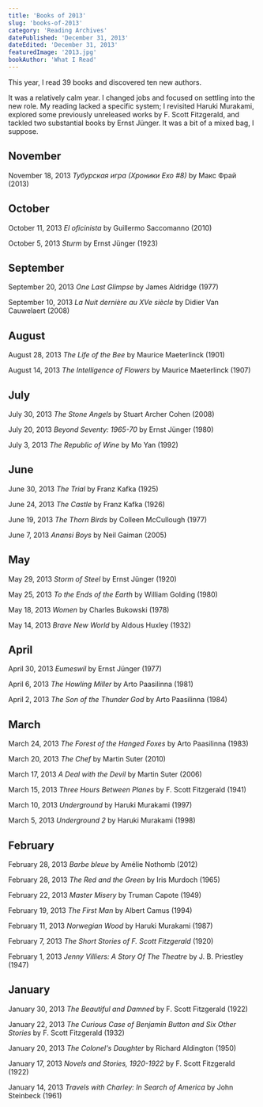 ```yaml
---
title: 'Books of 2013'
slug: 'books-of-2013'
category: 'Reading Archives'
datePublished: 'December 31, 2013'
dateEdited: 'December 31, 2013'
featuredImage: '2013.jpg'
bookAuthor: 'What I Read'
---
```


This year, I read 39 books and discovered ten new authors.

It was a relatively calm year. I changed jobs and focused on settling into the
new role. My reading lacked a specific system; I revisited Haruki Murakami,
explored some previously unreleased works by F. Scott Fitzgerald, and tackled
two substantial books by Ernst Jünger. It was a bit of a mixed bag, I suppose.

## November

November 18, 2013 _Тубурская игра (Хроники Ехо #8)_ by Макс Фрай (2013)

## October

October 11, 2013 _El oficinista_ by Guillermo Saccomanno (2010)

October 5, 2013 _Sturm_ by Ernst Jünger (1923)

## September

September 20, 2013 _One Last Glimpse_ by James Aldridge (1977)

September 10, 2013 _La Nuit dernière au XVe siècle_ by Didier Van Cauwelaert
(2008)

## August

August 28, 2013 _The Life of the Bee_ by Maurice Maeterlinck (1901)

August 14, 2013 _The Intelligence of Flowers_ by Maurice Maeterlinck (1907)

## July

July 30, 2013 _The Stone Angels_ by Stuart Archer Cohen (2008)

July 20, 2013 _Beyond Seventy: 1965-70_ by Ernst Jünger (1980)

July 3, 2013 _The Republic of Wine_ by Mo Yan (1992)

## June

June 30, 2013 _The Trial_ by Franz Kafka (1925)

June 24, 2013 _The Castle_ by Franz Kafka (1926)

June 19, 2013 _The Thorn Birds_ by Colleen McCullough (1977)

June 7, 2013 _Anansi Boys_ by Neil Gaiman (2005)

## May

May 29, 2013 _Storm of Steel_ by Ernst Jünger (1920)

May 25, 2013 _To the Ends of the Earth_ by William Golding (1980)

May 18, 2013 _Women_ by Charles Bukowski (1978)

May 14, 2013 _Brave New World_ by Aldous Huxley (1932)

## April

April 30, 2013 _Eumeswil_ by Ernst Jünger (1977)

April 6, 2013 _The Howling Miller_ by Arto Paasilinna (1981)

April 2, 2013 _The Son of the Thunder God_ by Arto Paasilinna (1984)

## March

March 24, 2013 _The Forest of the Hanged Foxes_ by Arto Paasilinna (1983)

March 20, 2013 _The Chef_ by Martin Suter (2010)

March 17, 2013 _A Deal with the Devil_ by Martin Suter (2006)

March 15, 2013 _Three Hours Between Planes_ by F. Scott Fitzgerald (1941)

March 10, 2013 _Underground_ by Haruki Murakami (1997)

March 5, 2013 _Underground 2_ by Haruki Murakami (1998)

## February

February 28, 2013 _Barbe bleue_ by Amélie Nothomb (2012)

February 28, 2013 _The Red and the Green_ by Iris Murdoch (1965)

February 22, 2013 _Master Misery_ by Truman Capote (1949)

February 19, 2013 _The First Man_ by Albert Camus (1994)

February 11, 2013 _Norwegian Wood_ by Haruki Murakami (1987)

February 7, 2013 _The Short Stories of F. Scott Fitzgerald_ (1920)

February 1, 2013 _Jenny Villiers: A Story Of The Theatre_ by J. B. Priestley
(1947)

## January

January 30, 2013 _The Beautiful and Damned_ by F. Scott Fitzgerald (1922)

January 22, 2013 _The Curious Case of Benjamin Button and Six Other Stories_ by
F. Scott Fitzgerald (1932)

January 20, 2013 _The Colonel's Daughter_ by Richard Aldington (1950)

January 17, 2013 _Novels and Stories, 1920-1922_ by F. Scott Fitzgerald (1922)

January 14, 2013 _Travels with Charley: In Search of America_ by John Steinbeck
(1961)
